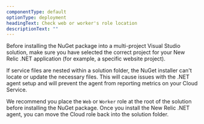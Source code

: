 ```yaml
---
componentType: default
optionType: deployment
headingText: Check web or worker's role location
descriptionText: ""  
---
```


<Callout variant="important">
  Before installing the NuGet package into a multi-project Visual Studio solution, make sure you have selected the correct project for your New Relic .NET application (for example, a specific website project).
</Callout>

If service files are nested within a solution folder, the NuGet installer can't locate or update the necessary files. This will cause issues with the .NET agent setup and will prevent the agent from reporting metrics on your Cloud Service.

We recommend you place the `Web` or `Worker` role at the <DoNotTranslate>root</DoNotTranslate> of the solution before installing the NuGet package. Once you install the New Relic .NET agent, you can move the Cloud role back into the solution folder.